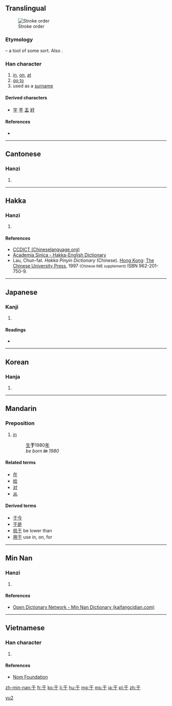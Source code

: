 {{also|千|干|扵|於}}<!-- may be replaced by zh-forms -->
==Translingual==
[[File:Animation of 于.gif|thumb|Stroke order]]
===Etymology===
{{liushu|i}} – a tool of some sort. Also {{Han simp|於|nocap=1}}.

===Han character===
{{Han char|rn=7|rad=二|as=01|sn=3|four=10400|canj=MD}}

# [[in]], [[on]], [[at]]
# [[go to]]
# used as a [[surname]]

====Derived characters====
* [[宇]] [[芋]] [[盂]] [[紆]]

====References====
* {{Han ref|kx=0086.060|dkj=00252|dj=0177.040|hdz=10004.050|uh=4E8E|ud=20110|bh=A45F|bd=42079}}

----

==Cantonese==

===Hanzi===
{{yue-hanzi|jyut=[[jyu1]], [[jyu4]]|y=yu1, yu4}}

# {{defn|lang=yue|sort=二01}}

----

==Hakka==

===Hanzi===
{{hak-hanzi|poj=yi (yi<sup>1</sup>)|gd=j<sup>1</sup> [Meixian], wu<sup>1</sup>, zi<sup>1</sup> [Hailu], ji<sup>1</sup>, wu<sup>1</sup> [Siyan]; ji1|hpy=yi1}}

# {{defn|lang=hak|sort=二01}}

====References====
*[http://www.chineselanguage.org/dictionaries/?mode=view&module=chardict&query=%E4%BA%8E CCDICT (Chineselanguage.org)]
*[http://minhakka.ling.sinica.edu.tw/bkg/hakyin/search.php?DETAIL=1&LIMIT=id=56664&dbname=su_tian_1&graph=2 Academia Sinica - Hakka-English Dictionary]
*Lau, Chun-fat. ''Hakka Pinyin Dictionary'' (Chinese). [[Hong Kong]]: [[w:Chinese University of Hong Kong|The Chinese University Press]], 1997 <small>(Chinese IME supplement)</small> ISBN 962-201-750-9.

----

==Japanese==

===Kanji===
{{ja-kanji|grade=|rs=二01}}

# {{defn|lang=ja|sort=二01}}

====Readings====
* {{ja-readings|on=[[う]] (u), [[く]] (ku)|kun=[[ここに]] (kokoni), [[ゆく]] (yuku)}}

----

==Korean==

===Hanja===
{{ko-hanja|hangeul=우|rv=u|mr=u}}

# {{defn|lang=ko|sort=二01}}

----

==Mandarin==

===Preposition===
{{cmn-prep|s|pin=[[yú]] ([[yu2]])|pint=yu2|tra=於|sim=于}}

# [[in]]
#: [[生]]'''于'''1980[[年]]
#: ''be born '''in''' 1980''

====Related terms====
* [[在]]
* [[给]]
* [[对]]
* [[从]]

====Derived terms====
* [[于今]]
* [[于是]]
* [[低于]] be lower than
* [[用于]] use in, on, for

[[Category:Elementary Mandarin|yu2]]

----

==Min Nan==

===Hanzi===
{{nan-hanzi|poj=u (u<sup>1</sup>), û (u<sup>5</sup>)}}

# {{defn|lang=nan|sort=二01}}

====References====
*[http://kaifangcidian.com/han/minnan/%E4%BA%8E Open Dictionary Network - Min Nan Dictionary (kaifangcidian.com)]

----

==Vietnamese==

===Han character===
{{vi-hantu|[[vu]], [[vo]], [[vò]]|rs=二01}}

# {{defn|lang=vi|sort=二01}}

====References====
*[http://nomfoundation.org/common/nom_details.php?codepoint=4e8e Nom Foundation]

[[zh-min-nan:于]]
[[fr:于]]
[[ko:于]]
[[li:于]]
[[hu:于]]
[[mg:于]]
[[ms:于]]
[[ja:于]]
[[pl:于]]
[[zh:于]]